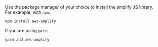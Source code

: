 Use the package manager of your choice to install the amplify JS library. For example, with `npm`:

```bash
npm install aws-amplify
```

If you are using `yarn`:

```bash
yarn add aws-amplify
```
